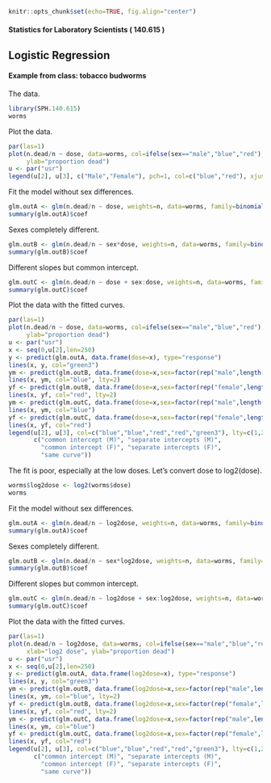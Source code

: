 ```r
knitr::opts_chunk$set(echo=TRUE, fig.align="center")
```

#### Statistics for Laboratory Scientists ( 140.615 )

## Logistic Regression

#### Example from class: tobacco budworms

The data.

```r
library(SPH.140.615)
worms
```

Plot the data.

```r
par(las=1)
plot(n.dead/n ~ dose, data=worms, col=ifelse(sex=="male","blue","red"), lwd=2, ylim=c(0,1), 
     ylab="proportion dead")
u <- par("usr")
legend(u[2], u[3], c("Male","Female"), pch=1, col=c("blue","red"), xjust=1, yjust=0, cex=1.3)
```

Fit the model without sex differences.

```r
glm.outA <- glm(n.dead/n ~ dose, weights=n, data=worms, family=binomial(link=logit))
summary(glm.outA)$coef
```

Sexes completely different.

```r
glm.outB <- glm(n.dead/n ~ sex*dose, weights=n, data=worms, family=binomial(link=logit))
summary(glm.outB)$coef
```

Different slopes but common intercept.

```r
glm.outC <- glm(n.dead/n ~ dose + sex:dose, weights=n, data=worms, family=binomial(link=logit))
summary(glm.outC)$coef
```

Plot the data with the fitted curves.

```r
par(las=1)
plot(n.dead/n ~ dose, data=worms, col=ifelse(sex=="male","blue","red"), lwd=2, ylim=c(0,1), 
     ylab="proportion dead")
u <- par("usr")
x <- seq(0,u[2],len=250)
y <- predict(glm.outA, data.frame(dose=x), type="response")
lines(x, y, col="green3")
ym <- predict(glm.outB, data.frame(dose=x,sex=factor(rep("male",length(x)))), type="response")
lines(x, ym, col="blue", lty=2)
yf <- predict(glm.outB, data.frame(dose=x,sex=factor(rep("female",length(x)))), type="response")
lines(x, yf, col="red", lty=2)
ym <- predict(glm.outC, data.frame(dose=x,sex=factor(rep("male",length(x)))), type="response")
lines(x, ym, col="blue")
yf <- predict(glm.outC, data.frame(dose=x,sex=factor(rep("female",length(x)))), type="response")
lines(x, yf, col="red")
legend(u[2], u[3], col=c("blue","blue","red","red","green3"), lty=c(1,2,1,2,1), xjust=1, yjust=0,
       c("common intercept (M)", "separate intercepts (M)", 
         "common intercept (F)", "separate intercepts (F)",
         "same curve"))
```

The fit is poor, especially at the low doses. Let's convert dose to log2(dose).

```r
worms$log2dose <- log2(worms$dose)
worms
```

Fit the model without sex differences.

```r
glm.outA <- glm(n.dead/n ~ log2dose, weights=n, data=worms, family=binomial(link=logit))
summary(glm.outA)$coef
```

Sexes completely different.

```r
glm.outB <- glm(n.dead/n ~ sex*log2dose, weights=n, data=worms, family=binomial(link=logit))
summary(glm.outB)$coef
```

Different slopes but common intercept.

```r
glm.outC <- glm(n.dead/n ~ log2dose + sex:log2dose, weights=n, data=worms, family=binomial(link=logit))
summary(glm.outC)$coef
```

Plot the data with the fitted curves.

```r
par(las=1)
plot(n.dead/n ~ log2dose, data=worms, col=ifelse(sex=="male","blue","red"), lwd=2, ylim=c(0,1), 
     xlab="log2 dose", ylab="proportion dead")
u <- par("usr")
x <- seq(0,u[2],len=250)
y <- predict(glm.outA, data.frame(log2dose=x), type="response")
lines(x, y, col="green3")
ym <- predict(glm.outB, data.frame(log2dose=x,sex=factor(rep("male",length(x)))), type="response")
lines(x, ym, col="blue", lty=2)
yf <- predict(glm.outB, data.frame(log2dose=x,sex=factor(rep("female",length(x)))), type="response")
lines(x, yf, col="red", lty=2)
ym <- predict(glm.outC, data.frame(log2dose=x,sex=factor(rep("male",length(x)))), type="response")
lines(x, ym, col="blue")
yf <- predict(glm.outC, data.frame(log2dose=x,sex=factor(rep("female",length(x)))), type="response")
lines(x, yf, col="red")
legend(u[2], u[3], col=c("blue","blue","red","red","green3"), lty=c(1,2,1,2,1), xjust=1, yjust=0,
       c("common intercept (M)", "separate intercepts (M)", 
         "common intercept (F)", "separate intercepts (F)",
         "same curve"))
```

